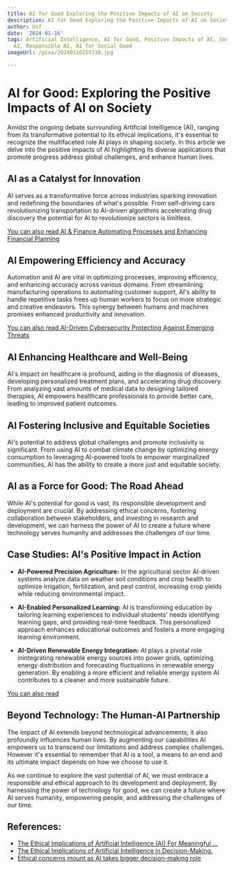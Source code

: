 ```yaml
---
title: AI for Good Exploring the Positive Impacts of AI on Society
description: AI for Good Exploring the Positive Impacts of AI on Society
author: Usf
date: '2024-01-16'
tags: Artificial Intelligence, AI for Good, Positive Impacts of AI, Society, Ethical
  AI, Responsible AI, AI for Social Good
imageUrl: /pixa/20240116155318.jpg

---
```

# AI for Good: Exploring the Positive Impacts of AI on Society

Amidst the ongoing  debate surrounding Artificial Intelligence (AI), ranging from its transformative potential to its ethical implications, it's  essential to recognize the multifaceted role AI plays  in shaping society. In this article we delve  into the positive impacts of AI highlighting its diverse applications that promote progress address global challenges, and enhance human lives.

## AI as a Catalyst for Innovation

AI serves as a transformative force across industries sparking innovation and redefining the boundaries of what's possible. From self-driving cars  revolutionizing transportation to AI-driven algorithms accelerating  drug discovery the potential for  AI to revolutionize sectors is limitless.

[You can also read AI & Finance Automating Processes and  Enhancing Financial Planning](AI%20%26%20Finance%20Automating%20Processes%20and%20Enhancing%20Financial%20Planning)


## AI Empowering  Efficiency and Accuracy

Automation and  AI are vital  in optimizing processes, improving efficiency, and enhancing accuracy across various domains. From streamlining manufacturing operations to automating customer support, AI's ability to handle repetitive tasks frees up human  workers to focus  on more strategic and  creative endeavors. This synergy between humans and machines promises enhanced productivity and innovation.

[You can also read AI-Driven Cybersecurity Protecting Against Emerging Threats](AI-Driven%20Cybersecurity%20Protecting%20Against%20Emerging%20Threats)


##  AI Enhancing Healthcare and Well-Being

AI's  impact on healthcare is profound, aiding in the  diagnosis of diseases, developing personalized treatment plans, and accelerating drug discovery. From analyzing  vast amounts of medical data to designing tailored  therapies, AI empowers healthcare professionals to provide better care, leading to improved patient  outcomes.

## AI Fostering Inclusive and Equitable Societies

AI's potential to address global challenges and promote inclusivity is significant. From using AI to combat climate change  by optimizing energy consumption to leveraging AI-powered tools to empower marginalized communities, AI has the ability to  create a more  just and equitable society.

##  AI as a Force for Good: The Road Ahead

While AI's potential for good is  vast, its responsible development and  deployment are crucial. By addressing ethical concerns, fostering collaboration between stakeholders, and investing in research and development, we can harness the  power of AI to create a future where technology serves humanity and addresses the challenges of our time.

## Case Studies: AI's Positive Impact in Action

* **AI-Powered Precision Agriculture:** In the agricultural sector AI-driven systems analyze data on weather soil conditions and crop health to optimize irrigation,  fertilization,  and pest control, increasing crop yields while reducing environmental impact.


* **AI-Enabled  Personalized Learning:** AI  is transforming  education by tailoring learning experiences  to individual students' needs identifying learning gaps, and providing real-time feedback. This  personalized approach enhances educational  outcomes  and fosters  a more engaging  learning environment.


* **AI-Driven Renewable Energy Integration:** AI plays a pivotal  role inintegrating renewable  energy sources into power grids, optimizing energy distribution and forecasting  fluctuations in renewable energy generation.  By enabling a more efficient and reliable energy system AI contributes to a cleaner and more sustainable future.

[You can also read ]()


## Beyond Technology: The Human-AI Partnership

The  impact of AI extends beyond technological advancements;  it also profoundly influences human lives. By augmenting our  capabilities AI empowers us to transcend our limitations and address  complex  challenges. However it's essential to remember that AI is a tool, a means to an end  and its ultimate impact depends on  how we choose  to use it.

As we  continue to explore the vast potential of AI, we  must  embrace a  responsible and ethical approach to its development and deployment. By harnessing the power of technology for good, we can  create a future where AI serves humanity, empowering  people, and addressing the challenges of our time.

## References:
- [The Ethical Implications of Artificial Intelligence (AI) For Meaningful ...](https://link.springer.com/article/10.1007/s10551-023-05339-7)
- [The Ethical Implications of Artificial Intelligence in Decision-Making.](https://www.linkedin.com/pulse/ethical-implications-artificial-intelligence-decision-making)
- [Ethical concerns mount as AI takes bigger decision-making role](https://news.harvard.edu/gazette/story/2020/10/ethical-concerns-mount-as-ai-takes-bigger-decision-making-role/)
